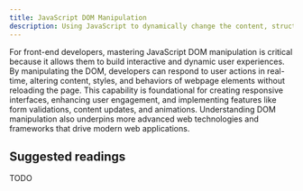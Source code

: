 ```yaml
---
title: JavaScript DOM Manipulation
description: Using JavaScript to dynamically change the content, structure, and style of a webpage by interacting with its Document Object Model (DOM).
---
```


For front-end developers, mastering JavaScript DOM manipulation is critical because it allows them to build interactive and dynamic user experiences. By manipulating the DOM, developers can respond to user actions in real-time, altering content, styles, and behaviors of webpage elements without reloading the page. This capability is foundational for creating responsive interfaces, enhancing user engagement, and implementing features like form validations, content updates, and animations. Understanding DOM manipulation also underpins more advanced web technologies and frameworks that drive modern web applications.

## Suggested readings

TODO

